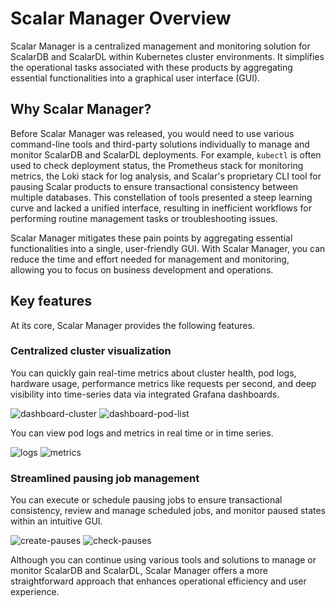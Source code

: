# Scalar Manager Overview

Scalar Manager is a centralized management and monitoring solution for ScalarDB and ScalarDL within Kubernetes cluster environments.
It simplifies the operational tasks associated with these products by aggregating essential functionalities into a graphical user interface (GUI).

## Why Scalar Manager?

Before Scalar Manager was released, you would need to use various command-line tools and third-party solutions individually to manage and monitor ScalarDB and ScalarDL deployments.
For example, `kubectl` is often used to check deployment status, the Prometheus stack for monitoring metrics, the Loki stack for log analysis, and Scalar's proprietary CLI tool for pausing Scalar products to ensure transactional consistency between multiple databases.
This constellation of tools presented a steep learning curve and lacked a unified interface, resulting in inefficient workflows for performing routine management tasks or troubleshooting issues.

Scalar Manager mitigates these pain points by aggregating essential functionalities into a single, user-friendly GUI.
With Scalar Manager, you can reduce the time and effort needed for management and monitoring, allowing you to focus on business development and operations.

## Key features

At its core, Scalar Manager provides the following features.

### Centralized cluster visualization

You can quickly gain real-time metrics about cluster health, pod logs, hardware usage, performance metrics like requests per second, and deep visibility into time-series data via integrated Grafana dashboards.

![dashboard-cluster](images/dashboard-cluster.png)
![dashboard-pod-list](images/dashboard-pod-list.png)

You can view pod logs and metrics in real time or in time series.

![logs](images/logs.png)
![metrics](images/metrics.png)

### Streamlined pausing job management

You can execute or schedule pausing jobs to ensure transactional consistency, review and manage scheduled jobs, and monitor paused states within an intuitive GUI.

![create-pauses](images/backup-and-restore-create-pauses.png)
![check-pauses](images/backup-and-restore-check-pauses.png)

Although you can continue using various tools and solutions to manage or monitor ScalarDB and ScalarDL, Scalar Manager offers a more straightforward approach that enhances operational efficiency and user experience.
